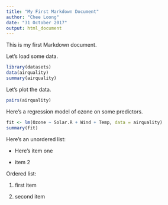 ```yaml
---
title: "My First Markdown Document"
author: "Chee Loong"
date: "31 October 2017"
output: html_document
---
```


This is my first Markdown document.

Let's load some data.

```r
library(datasets)
data(airquality)
summary(airquality)
```

Let's plot the data.

```r
pairs(airquality)
```

Here's a regression model of ozone on some predictors.

```r
fit <- lm(Ozone ~ Solar.R + Wind + Temp, data = airquality)
summary(fit)
```

Here's an unordered list:

* Here's item one

* item 2

Ordered list:

1. first item

2. second item